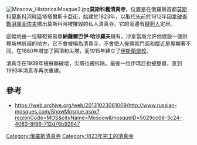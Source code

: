 [[File:Moscow_HistoricalMosque2.jpg|right]]'''莫斯科舊清真寺'''，位置是在俄羅斯首都[[莫斯科|莫斯科]][[莫斯科河畔區|莫斯科河畔區]]塔塔爾斯卡亞街，始建於1823年，以取代先前於1812年因[[拿破崙戰爭|拿破崙戰爭]][[庫圖佐夫|庫圖佐夫]]撤出莫斯科時被摧毀的私人清真寺。它的旁邊有[[韃靼人|韃靼人]]定居。

這幅地由一位韃靼貿易商'''納薩爾巴伊·哈沙羅夫'''擁有。沙皇當局允許他建設一個供穆斯林祈禱的地方，它不會被稱為清真寺，不會使人覺得其門面和鄰近房屋顯著不同。在1880年增加了圓頂和尖塔，而1915年建立了[[伊斯蘭學校|伊斯蘭學校]]。

清真寺在1939年被蘇聯破壞，尖塔也被拆除。最後一位伊瑪目也被整肅，直到1993年清真寺再次重建。

==參考==
*https://web.archive.org/web/20131023061009/http://www.russian-mosques.com/ShowMosque.aspx?regionCode=MOS&cityName=Moscow&mosqueID=5029cc06-3c24-4083-8f96-712d76b92647

[[Category:俄羅斯清真寺|Category:俄羅斯清真寺]]
[[Category:1823年完工的清真寺|Category:1823年完工的清真寺]]